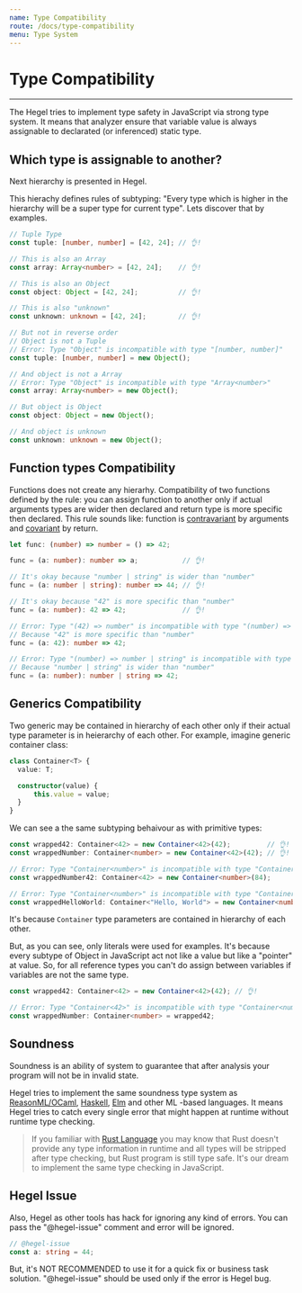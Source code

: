 ```yaml
---
name: Type Compatibility
route: /docs/type-compatibility
menu: Type System
---
```


# Type Compatibility
----------------

The Hegel tries to implement type safety in JavaScript via strong type system. It means that analyzer ensure that variable value is always assignable to declarated (or inferenced) static type.

## Which type is assignable to another?

Next hierarchy is presented in Hegel.


<Schema type="hierarchy" />

This hierachy defines rules of subtyping: "Every type which is higher in the hierarchy will be a super type for current type". Lets discover that by examples.

```typescript
// Tuple Type
const tuple: [number, number] = [42, 24]; // 👌!

// This is also an Array
const array: Array<number> = [42, 24];    // 👌!

// This is also an Object
const object: Object = [42, 24];          // 👌!

// This is also "unknown"
const unknown: unknown = [42, 24];        // 👌!
```

```typescript
// But not in reverse order 
// Object is not a Tuple
// Error: Type "Object" is incompatible with type "[number, number]"
const tuple: [number, number] = new Object();

// And object is not a Array
// Error: Type "Object" is incompatible with type "Array<number>"
const array: Array<number> = new Object();

// But object is Object
const object: Object = new Object();

// And object is unknown
const unknown: unknown = new Object();
```

## Function types Compatibility

Functions does not create any hierarhy. Compatibility of two functions defined by the rule: 
you can assign function to another only if actual arguments types are wider then declared and return type is more specific then declared. This rule sounds like: function is [contravariant](https://en.wikipedia.org/wiki/Covariance_and_contravariance_(computer_science)) by arguments and [covariant](https://en.wikipedia.org/wiki/Covariance_and_contravariance_(computer_science)) by return.

```typescript
let func: (number) => number = () => 42; 

func = (a: number): number => a;           // 👌!

// It's okay because "number | string" is wider than "number"
func = (a: number | string): number => 44; // 👌!

// It's okay because "42" is more specific than "number"
func = (a: number): 42 => 42;              // 👌!

// Error: Type "(42) => number" is incompatible with type "(number) => number"
// Because "42" is more specific than "number"
func = (a: 42): number => 42; 

// Error: Type "(number) => number | string" is incompatible with type "(number) => number"
// Because "number | string" is wider than "number"
func = (a: number): number | string => 42; 
```

## Generics Compatibility

Two generic may be contained in hierarchy of each other only if their actual type parameter is in heierarchy of each other. For example, imagine generic container class:

```typescript
class Container<T> {
  value: T;

  constructor(value) {
      this.value = value;
  }
}
```

We can see a the same subtyping behaivour as with primitive types:

```typescript
const wrapped42: Container<42> = new Container<42>(42);         // 👌!
const wrappedNumber: Container<number> = new Container<42>(42); // 👌!

// Error: Type "Container<number>" is incompatible with type "Container<42>"
const wrappedNumber42: Container<42> = new Container<number>(84);

// Error: Type "Container<number>" is incompatible with type "Container<'Hello, World'>"
const wrappedHelloWorld: Container<"Hello, World"> = new Container<number>(42);
```

It's because `Container` type parameters are contained in hierarchy of each other.

But, as you can see, only literals were used for examples. It's because every subtype of Object in JavaScript act not like a value but like a "pointer" at value. So, for all reference types you can't do assign between variables if variables are not the same type.

```typescript
const wrapped42: Container<42> = new Container<42>(42); // 👌!

// Error: Type "Container<42>" is incompatible with type "Container<number>"
const wrappedNumber: Container<number> = wrapped42;
```

## Soundness

Soundness is an ability of system to guarantee that after analysis your program will not be in invalid state. 

Hegel tries to implement the same soundness type system as [ReasonML/OCaml](https://reasonml.github.io/), [Haskell](https://www.haskell.org/), [Elm](https://elm-lang.org/) and other ML
-based languages. It means Hegel tries to catch every single error that might happen at runtime without runtime type checking.

> If you familiar with [Rust Language](https://www.rust-lang.org/) you may know that Rust doesn't provide any type information in runtime and all types will be stripped after type checking, but Rust program is still type safe. It's our dream to implement the same type checking in JavaScript.

## Hegel Issue

Also, Hegel as other tools has hack for ignoring any kind of errors. You can pass the "@hegel-issue" comment and error will be ignored.

```typescript
// @hegel-issue
const a: string = 44;
```

But, it's NOT RECOMMENDED to use it for a quick fix or business task solution. "@hegel-issue" should be used only if the error is Hegel bug.
